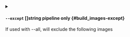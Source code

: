 
<details className="config-field -function" data-expandable="false">
<summary>

#### `--except` <span className="config-field-type">[]string</span> <span className="config-field-enum"></span> <span className="config-field-default -return"></span> <span className="config-field-required" data-required="false">pipeline only</span>  {#build_images-except}

If used with --all, will exclude the following images

</summary>



</details>
